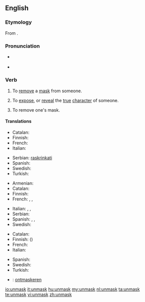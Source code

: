 ==English==

===Etymology===
From {{prefix|un|mask}}.

===Pronunciation===
* {{a|UK}} {{IPA|/ʌnˈmæsk/|/ʌnˈmɑːsk/}}
* {{a|US}} {{IPA|/ʌnˈmæsk/}}

===Verb===
{{en-verb}}

# {{transitive}} To [[remove]] a [[mask]] from someone.
# {{transitive}} To [[expose]], or [[reveal]] the [[true]] [[character]] of someone.
# {{intransitive}} To remove one's mask.

====Translations====
{{trans-top|to remove a mask from someone}}
* Catalan: {{t|ca|desemmarcar}}
* Finnish: {{t|fi|paljastaa}}
* French: {{t|fr|démasquer}}
* Italian: {{t-|it|smascherare}}
{{trans-mid}}
* Serbian: [[raskrinkati]]
* Spanish: {{t|es|desenmascarar}}
* Swedish: {{t|sv|avmaskera}}
* Turkish: {{t|tr|Birisinin maskesini düşürmek}}
{{trans-bottom}}

{{trans-top|to expose the true character of someone}}
* Armenian: {{t|hy|դիմակազերծել|tr=dimakazerçel|sc=Armn}}
* Catalan: {{t|ca|desemmarcar}}
* Finnish: {{t|fi|paljastaa}}
* French: {{t|fr|révéler}}, {{t|fr|dévoiler}}, {{t|fr|démasquer}}
{{trans-mid}}
* Italian: {{t-|it|smascherare}}, {{t|it|palesare}}, {{t|it|scoprire}}
* Serbian: {{t|sr|raskrinkati|sc=Latn}}
* Spanish: {{t|es|descubrir}}, {{t|es|revelar}}, {{t|es|demostrar}}
* Swedish: {{t|sv|avmaskera}}
{{trans-bottom}}

{{trans-top|to remove one's mask}}
* Catalan: {{t|ca|desemmarcar-se}}
* Finnish: {{t|fi|paljastaa}} ({{t|fi|itsensä}})
* French: {{t|fr|démasquer|alt=se démasquer}}
* Italian: {{t-|it|smascherarsi}}
{{trans-mid}}
* Spanish: {{t|es|desenmascararse}}
* Swedish: {{t|sv|ta av sin mask}}
* Turkish: {{t|tr|Birisinin maskesini düşürmek}}
{{trans-bottom}}

{{checktrans-top}}
* {{ttbc|Dutch}}: [[ontmaskeren]]
{{trans-bottom}}

[[io:unmask]]
[[it:unmask]]
[[hu:unmask]]
[[my:unmask]]
[[nl:unmask]]
[[ta:unmask]]
[[te:unmask]]
[[vi:unmask]]
[[zh:unmask]]
